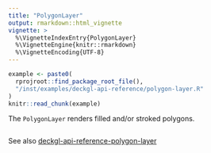 ```yaml
---
title: "PolygonLayer"
output: rmarkdown::html_vignette
vignette: >
  %\VignetteIndexEntry{PolygonLayer}
  %\VignetteEngine{knitr::rmarkdown}
  %\VignetteEncoding{UTF-8}
---
```


```r
example <- paste0(
  rprojroot::find_package_root_file(),
  "/inst/examples/deckgl-api-reference/polygon-layer.R"
)
knitr::read_chunk(example)
```

The `PolygonLayer` renders filled and/or stroked polygons.

```r
```

See also [deckgl-api-reference-polygon-layer](https://deck.gl/#/documentation/deckgl-api-reference/layers/polygon-layer)
